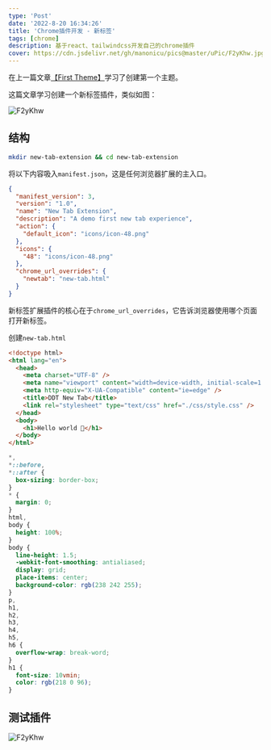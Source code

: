 ```yaml
---
type: 'Post'
date: '2022-8-20 16:34:26'
title: 'Chrome插件开发 - 新标签'
tags: [chrome]
description: 基于react、tailwindcss开发自己的chrome插件
cover: https://cdn.jsdelivr.net/gh/manonicu/pics@master/uPic/F2yKhw.jpg
---
```


在上一篇文章[【First Theme】](/blog/translate/build-chrome-extensions/first-theme)学习了创建第一个主题。

这篇文章学习创建一个新标签插件，类似如图：

![F2yKhw](https://cdn.jsdelivr.net/gh/manonicu/pics@master/uPic/F2yKhw.jpg)

## 结构

```bash
mkdir new-tab-extension && cd new-tab-extension
```

将以下内容吸入`manifest.json`，这是任何浏览器扩展的主入口。

```json
{
  "manifest_version": 3,
  "version": "1.0",
  "name": "New Tab Extension",
  "description": "A demo first new tab experience",
  "action": {
    "default_icon": "icons/icon-48.png"
  },
  "icons": {
    "48": "icons/icon-48.png"
  },
  "chrome_url_overrides": {
    "newtab": "new-tab.html"
  }
}
```

新标签扩展插件的核心在于`chrome_url_overrides`，它告诉浏览器使用哪个页面打开新标签。

创建`new-tab.html`

```html
<!doctype html>
<html lang="en">
  <head>
    <meta charset="UTF-8" />
    <meta name="viewport" content="width=device-width, initial-scale=1.0" />
    <meta http-equiv="X-UA-Compatible" content="ie=edge" />
    <title>DDT New Tab</title>
    <link rel="stylesheet" type="text/css" href="./css/style.css" />
  </head>
  <body>
    <h1>Hello world 👋</h1>
  </body>
</html>
```

```css
*,
*::before,
*::after {
  box-sizing: border-box;
}
* {
  margin: 0;
}
html,
body {
  height: 100%;
}
body {
  line-height: 1.5;
  -webkit-font-smoothing: antialiased;
  display: grid;
  place-items: center;
  background-color: rgb(238 242 255);
}
p,
h1,
h2,
h3,
h4,
h5,
h6 {
  overflow-wrap: break-word;
}
h1 {
  font-size: 10vmin;
  color: rgb(218 0 96);
}
```

## 测试插件

![F2yKhw](https://cdn.jsdelivr.net/gh/manonicu/pics@master/uPic/F2yKhw.jpg)
